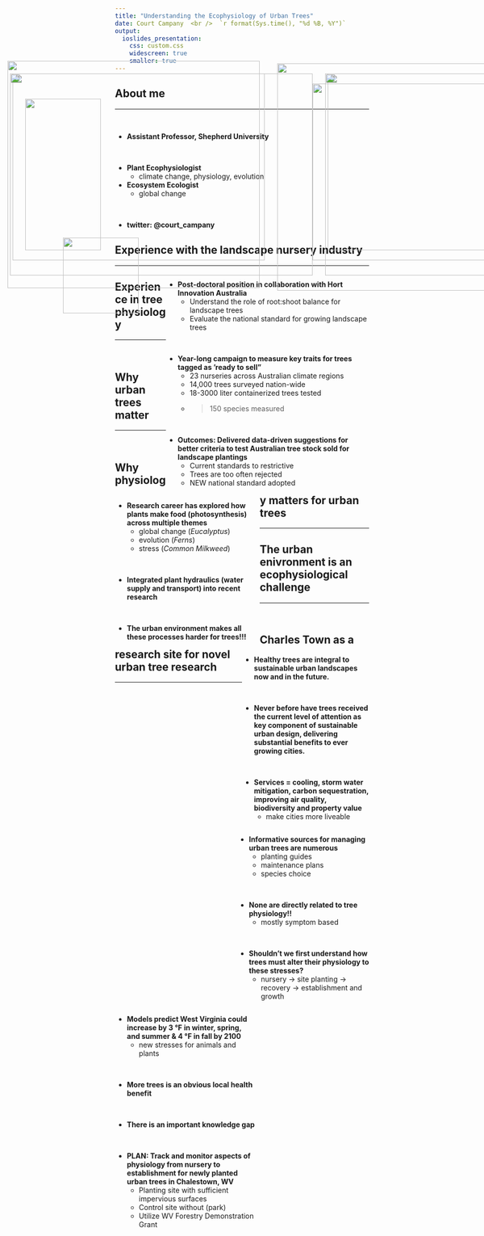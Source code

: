 ```yaml
---
title: "Understanding the Ecophysiology of Urban Trees"
date: Court Campany  <br />  `r format(Sys.time(), "%d %B, %Y")`
output: 
  ioslides_presentation:
    css: custom.css
    widescreen: true
    smaller: true
---
```


## About me
<hr>
<br/>

* **Assistant Professor, Shepherd University**

<br />

* **Plant Ecophysiologist**
    + climate change, physiology, evolution
* **Ecosystem Ecologist**
    + global change

<br />

* **twitter: @court_campany**

<IMG STYLE="position:absolute; TOP:180px; LEFT:550px; WIDTH:425px; HEIGHT:450px" SRC="images/me.jpg">

<IMG STYLE="position:absolute; TOP:525px; LEFT:125px; WIDTH:150px; HEIGHT:150px" SRC="images/logo.jpg">

## Experience with the landscape nursery industry
<hr>

<div style="float: right; width: 80%;">


* **Post-doctoral position in collaboration with Hort Innovation Australia**
    + Understand the role of root:shoot balance for landscape trees
    + Evaluate the national standard for growing landscape trees

<br />

* **Year-long campaign to measure key traits for trees tagged as 'ready to sell"**
    + 23 nurseries across Australian climate regions
    + 14,000 trees surveyed nation-wide
    + 18-3000 liter containerized trees tested
    + >150 species measured

<br />

* **Outcomes: Delivered data-driven suggestions for better criteria to test Australian tree stock sold for landscape plantings**
    + Current standards to restrictive
    + Trees are too often rejected
    + NEW national standard adopted

</div>

<IMG STYLE="position:absolute; TOP:250px; LEFT:50px; WIDTH:150px; HEIGHT:300px" SRC="images/manor_nursery.jpg">

## Experience in tree physiology
<hr>
<br />

<div style="float: left; width: 57%;">

* **Research career has explored how plants make food (photosynthesis) across multiple themes**
    + global change (*Eucalyptus*)
    + evolution (*Ferns*)
    + stress (*Common Milkweed*)
 
<br />
 
* **Integrated plant hydraulics (water supply and transport) into recent research**

<br /> 

* **The urban environment makes all these processes harder for trees!!!**

</div>

<IMG STYLE="position:absolute; TOP:200px; LEFT:650px; WIDTH:400px; HEIGHT:350px" SRC="images/photo.jpg">

## Why urban trees matter
<hr>
<br />

<div style="float: right; width: 50%;">

* **Healthy trees are integral to sustainable urban landscapes now and in the future.**

<br />

* **Never before have trees received the current level of attention as key component of sustainable urban design, delivering substantial benefits to ever growing cities.**

<br />

* **Services = cooling, storm water mitigation, carbon sequestration, improving air quality, biodiversity and property value**
    + make cities more liveable

</div>

<IMG STYLE="position:absolute; TOP:200px; LEFT:25px; WIDTH:500px; HEIGHT:370px" SRC="images/heatisland.jpg">

## Why physiology matters for urban trees
<hr>

<IMG STYLE="position:absolute; TOP:200px; LEFT:20px; WIDTH:600px; HEIGHT:400px" SRC="images/water.png">

<IMG STYLE="position:absolute; TOP:200px; LEFT:645px; WIDTH:400px; HEIGHT:400px" SRC="images/leaf2.gif">

## The urban enivronment is an ecophysiological challenge
<hr>
<br />

<IMG STYLE="position:absolute; TOP:175px; LEFT:15px; WIDTH:500px; HEIGHT:450px" SRC="images/stress2.png">

<div style="float: right; width: 52%;">

* **Informative sources for managing urban trees are numerous**
    + planting guides
    + maintenance plans
    + species choice

<br />

* **None are directly related to tree physiology!!**
    + mostly symptom based

<br />

* **Shouldn't we first understand how trees must alter their physiology to these stresses?**
    + nursery &rarr; site planting &rarr; recovery &rarr; establishment and growth

</div>

## Charles Town as a research site for novel urban tree research
<hr>

<div style="float: left; width: 55%;">

* **Models predict West Virginia could increase by 3 °F  in winter, spring, and summer  & 4 °F  in fall by 2100**
    + new stresses for animals and plants
    
<br />

* **More trees is an obvious local health benefit**

<br />

* **There is an important knowledge gap**

<br />

* **PLAN: Track and monitor aspects of physiology from nursery to establishment for newly planted urban trees in Chalestown, WV**
    + Planting site with sufficient impervious surfaces
    + Control site without (park)
    + Utilize WV Forestry Demonstration Grant
    
 </div>   

<IMG STYLE="position:absolute; TOP:220px; LEFT:620px; WIDTH:450px; HEIGHT:350px" SRC="images/charles.jpg">